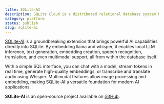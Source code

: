 ```yaml
---
title: SQLite-AI
description: SQLite Cloud is a distributed relational database system built on top of the SQLite database engine.
category: platform
status: publish
slug: sqlite-ai
---
```


[SQLite-AI](https://website-stage.sqlitecloud.io/sqlite-ai) is a groundbreaking extension that brings powerful AI capabilities directly into SQLite. By embedding llama and whisper, it enables local LLM inference, text generation, embedding creation, speech recognition, translation, and even multimodal support, all from within the database itself.

With a simple SQL interface, you can chat with a model, stream tokens in real time, generate high-quality embeddings, or transcribe and translate audio using Whisper. Multimodal features allow image processing and embedding, making SQLite-AI a versatile foundation for modern AI applications.

**SQLite-AI** is an open-source project available on [GitHub](https://github.com/sqliteai/sqlite-ai).